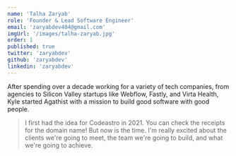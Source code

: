 ```yaml
---
name: 'Talha Zaryab'
role: 'Founder & Lead Software Engineer'
email: 'zaryabdev404@gmail.com'
imgUrl: '/images/talha-zaryab.jpg'
order: 1
published: true
twitter: 'zaryabdev'
github: 'zaryabdev'
linkedin: 'zaryabdev'
---
```


After spending over a decade working for a variety of tech companies, from agencies to Silicon Valley startups like Webflow, Fastly, and Virta Health, Kyle started Agathist with a mission to build good software with good people.

> I first had the idea for Codeastro in 2021. You can check the receipts for the domain name! But now is the time. I'm really excited about the clients we're going to meet, the team we're going to build, and what we're going to achieve.
